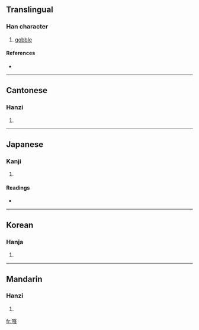 ==Translingual==

===Han character===
{{Han char|rn=30|rad=口|as=11|sn=14|four=6808<sub>6</sub>|canj=口人戈金 (ROIC)}}

# [[gobble]]

====References====
* {{Han ref|kx=0204.290|dkj=04157|dj=0427.090|hdz=10678.010|uh=55FF|ud=22015|bh=E154|bd=57684}}

----

==Cantonese==

===Hanzi===
{{yue-hanzi|jyut=|y=taam2}}

# {{defn|Cantonese|sort=口11}}

----

==Japanese==

===Kanji===
{{ja-kanji|grade=|rs=口11}}

# {{defn|Japanese|sort=口11}}

====Readings====
* {{ja-readings|on=[[たん]] (tan), [[とん]] (ton)|kun=[[こえ]] (koe)}}

----

==Korean==

===Hanja===
{{ko-hanja|hangeul=탐|rv=tam|mr=t'am}}

# {{defn|Korean|sort=口11}}

----

==Mandarin==

===Hanzi===
{{cmn-hanzi|pin=[[tǎn]] ([[tan3]])|wg=t'an<sup>3</sup>}}

# {{defn|Mandarin|sort=口11}}

[[fr:嗿]]